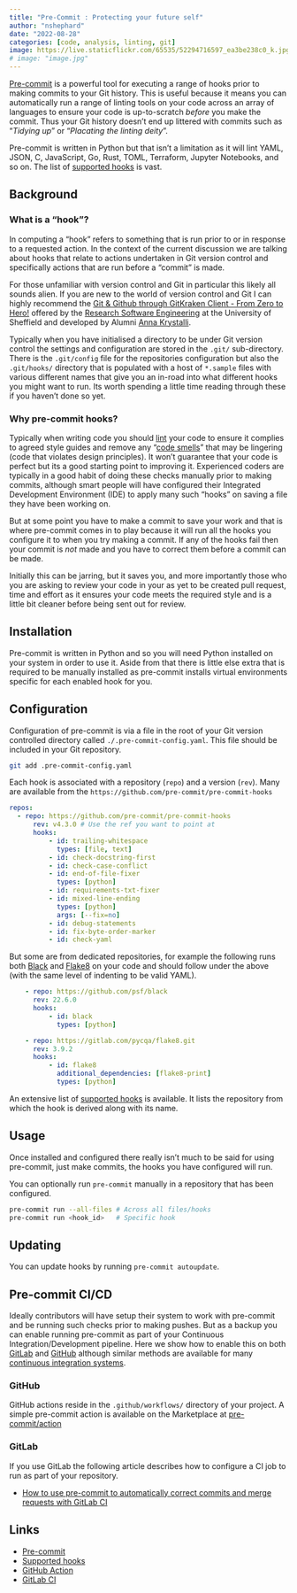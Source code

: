 ```yaml
---
title: "Pre-Commit : Protecting your future self"
author: "nshephard"
date: "2022-08-28"
categories: [code, analysis, linting, git]
image: https://live.staticflickr.com/65535/52294716597_ea3be238c0_k.jpg
# image: "image.jpg"
---
```


[Pre-commit](https://pre-commit.com/) is a powerful tool for executing a range of hooks prior to making commits to your
Git history. This is useful because it means you can automatically run a range of linting tools on your code across an
array of languages to ensure your code is up-to-scratch _before_ you make the commit. Thus your Git history doesn't end
up littered with commits such as "_Tidying up_" or "_Placating the linting deity_".

Pre-commit is written in Python but that isn't a limitation as it will lint YAML, JSON, C, JavaScript, Go, Rust, TOML,
Terraform, Jupyter Notebooks, and so on. The list of [supported hooks](https://pre-commit.com/hooks.html) is vast.

## Background

### What is a "hook"?

In computing a "hook" refers to something that is run prior to or in response to a requested action. In the context of
the current discussion we are talking about hooks that relate to actions undertaken in Git version control and
specifically actions that are run before a "commit" is made.

For those unfamiliar with version control and Git in particular this likely all sounds alien. If you are new to the
world of version control and Git I can highly recommend the [Git & Github through GitKraken Client - From Zero to
Hero!](https://srse-git-github-zero2hero.netlify.app/) offered by the [Research Software
Engineering](https://rse.shef.ac.uk) at the University of Sheffield and developed by Alumni [Anna
Krystalli](https://annakrystalli.me/).

Typically when you have initialised a directory to be under Git version control the settings and configuration are
stored in the `.git/` sub-directory. There is the `.git/config` file for the repositories configuration but also the
`.git/hooks/` directory that is populated with a host of `*.sample` files with various different names that give you an
in-road into what different hooks you might want to run. Its worth spending a little time reading through these if you
haven't done so yet.

### Why pre-commit hooks?

Typically when writing code you should [lint](https://rse.shef.ac.uk/blog/2022-04-19-linting/) your code to ensure it
complies to agreed style guides and remove any "[code smells](https://en.wikipedia.org/wiki/Code_smell)" that may be
lingering (code that violates design principles). It won't guarantee that your code is perfect but its a good starting
point to improving it. Experienced coders are typically in a good habit of doing these checks manually prior to making
commits, although smart people will have configured their Integrated Development Environment (IDE) to apply many such
"hooks" on saving a file they have been working on.

But at some point you have to make a commit to save your work and that is where pre-commit comes in to play because it
will run all the hooks you configure it to when you try making a commit. If any of the hooks fail then your commit is
_not_ made and you have to correct them before a commit can be made.

Initially this can be jarring, but it saves you, and more importantly those who you are asking to review your code in
your as yet to be created pull request, time and effort as it ensures your code meets the required style and is a little
bit cleaner before being sent out for review.

## Installation

Pre-commit is written in Python and so you will need Python installed on your system in order to use it. Aside from that
there is little else extra that is required to be manually installed as pre-commit installs virtual environments
specific for each enabled hook for you.

## Configuration

Configuration of pre-commit is via a file in the root of your Git version controlled directory called
`./.pre-commit-config.yaml`. This file should be included in your Git repository.

```bash
git add .pre-commit-config.yaml
```

Each hook is associated with a repository (`repo`) and a version (`rev`). Many are available from the
`https://github.com/pre-commit/pre-commit-hooks`

```yaml
repos:
  - repo: https://github.com/pre-commit/pre-commit-hooks
      rev: v4.3.0 # Use the ref you want to point at
      hooks:
          - id: trailing-whitespace
            types: [file, text]
          - id: check-docstring-first
          - id: check-case-conflict
          - id: end-of-file-fixer
            types: [python]
          - id: requirements-txt-fixer
          - id: mixed-line-ending
            types: [python]
            args: [--fix=no]
          - id: debug-statements
          - id: fix-byte-order-marker
          - id: check-yaml
```

But some are from dedicated repositories, for example the following runs both [Black]() and [Flake8]() on your code and
should follow under the above (with the same level of indenting to be valid YAML).

```yaml
    - repo: https://github.com/psf/black
      rev: 22.6.0
      hooks:
          - id: black
            types: [python]

    - repo: https://gitlab.com/pycqa/flake8.git
      rev: 3.9.2
      hooks:
          - id: flake8
            additional_dependencies: [flake8-print]
            types: [python]
```

An extensive list of [supported hooks](https://pre-commit.com/hooks.html) is available. It lists the repository from
which the hook is derived along with its name.

## Usage

Once installed and configured there really isn't much to be said for using pre-commit, just make commits, the hooks you
have configured will run.

You can optionally run `pre-commit` manually in a repository that has been configured.

```bash
pre-commit run --all-files # Across all files/hooks
pre-commit run <hook_id>   # Specific hook
```

## Updating

You can update hooks by running `pre-commit autoupdate`.


## Pre-commit CI/CD

Ideally contributors will have setup their system to work with pre-commit and be running such checks prior to making
pushes. But as a backup you can enable running pre-commit as part of your Continuous Integration/Development
pipeline. Here we show how to enable this on both [GitLab](https://gitlab.com) and [GitHub](https://github.com) although
similar methods are available for many [continuous integration
systems](https://pre-commit.com/#usage-in-continuous-integration).

### GitHub

GitHub actions reside in the `.github/workflows/` directory of your project. A simple pre-commit action is available on
the Marketplace at [pre-commit/action](https://github.com/marketplace/actions/pre-commit)


### GitLab

If you use GitLab the following article describes how to configure a CI job to run as part of your repository.

* [How to use pre-commit to automatically correct commits and merge requests with GitLab CI](https://stackoverflow.com/collectives/gitlab/articles/71270196/how-to-use-pre-commit-to-automatically-correct-commits-and-merge-requests-with-g)


## Links

* [Pre-commit](https://pre-commit.com/)
* [Supported hooks](https://pre-commit.com/hooks.html)
* [GitHub Action](https://github.com/marketplace/actions/pre-commit)
* [GitLab CI](https://stackoverflow.com/collectives/gitlab/articles/71270196/how-to-use-pre-commit-to-automatically-correct-commits-and-merge-requests-with-g)
